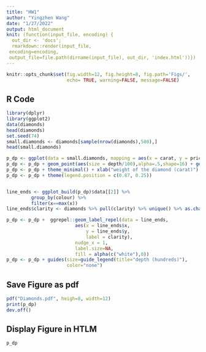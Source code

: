 ---
title: "HW1"
author: "Yingzhen Wang"
date: "1/27/2022"
output: html_document
knit: (function(input_file, encoding) {
  out_dir <- 'docs';
  rmarkdown::render(input_file,
 encoding=encoding,
 output_file=file.path(dirname(input_file), out_dir, 'index.html'))})
---

```{r setup, include=FALSE}
knitr::opts_chunk$set(fig.width=12, fig.height=8, fig.path='Figs/',
                      echo= TRUE, warning=FALSE, message=FALSE)
```


## R Code

```{r}
library(dplyr)
library(ggplot2)
data(diamonds)
head(diamonds)
set.seed(74)
small.diamonds <- diamonds[sample(nrow(diamonds),500),]
head(small.diamonds)

p_dp <- ggplot(data = small.diamonds, mapping = aes(x = carat, y = price, color = clarity))
p_dp <- p_dp + geom_point(aes(size = depth/100),alpha=.5,shape=16) + geom_smooth(method = "loess")
p_dp <- p_dp + theme_minimal() + xlab("weight of the diamond (carat)") + ylab("price of the diamond (dollar)") 
p_dp <- p_dp + theme(legend.position = c(0.87, 0.25))


line_ends <- ggplot_build(p_dp)$data[[2]] %>%
         group_by(colour) %>% 
         filter(x==max(x))
line_ends$clarity <- diamonds %>% pull(clarity) %>% unique() %>% as.character() %>% sort()

p_dp <- p_dp +  ggrepel::geom_label_repel(data = line_ends, 
                         aes(x = line_ends$x, 
                             y = line_ends$y, 
                             label = clarity), 
                         nudge_x = 1,
                         label.size=NA,
                         fill = alpha(c("white"),0))
p_dp <- p_dp + guides(size=guide_legend(title="depth (hundreds)"),
                      color="none")

```

## Save Figure as pdf

```{r save as pdf}
pdf("Diamonds.pdf", heigh=8, width=12)
print(p_dp)
dev.off()
```

## Display Figure in HTLM

```{r diplay}
p_dp
```